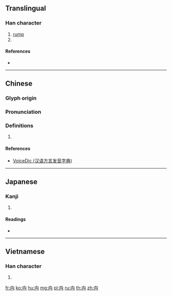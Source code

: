 {{character info/new}}
==Translingual==
{{stroke order|type=animate}}

===Han character===
{{Han char|rn=114|rad=禸|as=00|sn=5|four=40227|canj=IB}}

# [[rump]]
# {{mul-kangxi radical-def}}

====References====
* {{Han ref|kx=0848.010|dkj=24884|dj=1269.220|hdz=10097.040|uh=79B8|ud=31160|bh=C9A8|bd=51624}}

----

==Chinese==
{{zh-forms}}

===Glyph origin===
{{Han etym}}

===Pronunciation===
{{zh-pron
|m=róu
|c=jau2
|h=pfs=ngiú
|mn=liú
|w=
|mc=
|oc=
|ma=|ma2=
|cat=n
}}

===Definitions===
{{zh-hanzi}}

# {{rfdef|lang=zh}}

====References====
* [http://cn.voicedic.com/ VoiceDic (汉语方言发音字典)]

----

==Japanese==

===Kanji===
{{ja-kanji|grade=|rs=禸00}}

# {{defn|lang=ja|sort=禸00}}

====Readings====
* {{ja-readings|on=[[じゅう]] (jū), [[にゅ]] (nyu)|kun=[[あしあと]] (ashiato)|nanori=}}

----

==Vietnamese==

===Han character===
{{vi-hantu|nhựu|rs=禸00}}

[[Category:CJKV radicals| ]]

# {{defn|lang=vi}}

[[fr:禸]]
[[ko:禸]]
[[hu:禸]]
[[mg:禸]]
[[pl:禸]]
[[ru:禸]]
[[th:禸]]
[[zh:禸]]